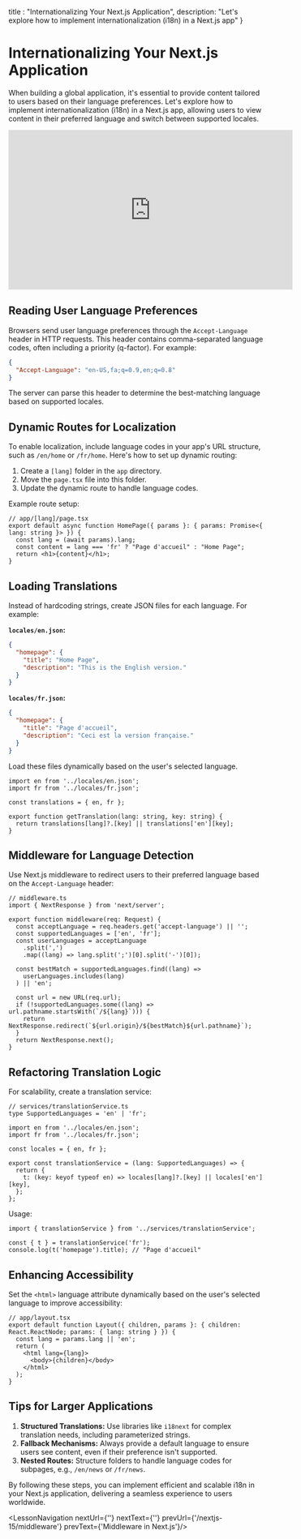 
  title : "Internationalizing Your Next.js Application",
  description: "Let's explore how to implement internationalization (i18n) in a Next.js app"
}

# Internationalizing Your Next.js Application

When building a global application, it's essential to provide content tailored to users based on their language preferences. Let's explore how to implement internationalization (i18n) in a Next.js app, allowing users to view content in their preferred language and switch between supported locales.

<iframe width="560" height="315" src="https://www.youtube.com/embed/AlMeILdBlpw?si=ympM84yaoBSV8KQP" title="YouTube video player" frameborder="0" allow="accelerometer; autoplay; clipboard-write; encrypted-media; gyroscope; picture-in-picture; web-share" referrerpolicy="strict-origin-when-cross-origin" allowfullscreen></iframe>

## Reading User Language Preferences

Browsers send user language preferences through the `Accept-Language` header in HTTP requests. This header contains comma-separated language codes, often including a priority (q-factor). For example:

```json
{
  "Accept-Language": "en-US,fa;q=0.9,en;q=0.8"
}
```

The server can parse this header to determine the best-matching language based on supported locales.

## Dynamic Routes for Localization

To enable localization, include language codes in your app's URL structure, such as `/en/home` or `/fr/home`. Here's how to set up dynamic routing:

1. Create a `[lang]` folder in the `app` directory.
2. Move the `page.tsx` file into this folder.
3. Update the dynamic route to handle language codes.

Example route setup:

```tsx
// app/[lang]/page.tsx
export default async function HomePage({ params }: { params: Promise<{ lang: string }> }) {
  const lang = (await params).lang;
  const content = lang === 'fr' ? "Page d'accueil" : "Home Page";
  return <h1>{content}</h1>;
}
```

## Loading Translations

Instead of hardcoding strings, create JSON files for each language. For example:

**`locales/en.json`:**
```json
{
  "homepage": {
    "title": "Home Page",
    "description": "This is the English version."
  }
}
```

**`locales/fr.json`:**
```json
{
  "homepage": {
    "title": "Page d'accueil",
    "description": "Ceci est la version française."
  }
}
```

Load these files dynamically based on the user's selected language.

```tsx
import en from '../locales/en.json';
import fr from '../locales/fr.json';

const translations = { en, fr };

export function getTranslation(lang: string, key: string) {
  return translations[lang]?.[key] || translations['en'][key];
}
```

## Middleware for Language Detection

Use Next.js middleware to redirect users to their preferred language based on the `Accept-Language` header:

```tsx
// middleware.ts
import { NextResponse } from 'next/server';

export function middleware(req: Request) {
  const acceptLanguage = req.headers.get('accept-language') || '';
  const supportedLanguages = ['en', 'fr'];
  const userLanguages = acceptLanguage
    .split(',')
    .map((lang) => lang.split(';')[0].split('-')[0]);
  
  const bestMatch = supportedLanguages.find((lang) =>
    userLanguages.includes(lang)
  ) || 'en';

  const url = new URL(req.url);
  if (!supportedLanguages.some((lang) => url.pathname.startsWith(`/${lang}`))) {
    return NextResponse.redirect(`${url.origin}/${bestMatch}${url.pathname}`);
  }
  return NextResponse.next();
}
```

## Refactoring Translation Logic

For scalability, create a translation service:

```tsx
// services/translationService.ts
type SupportedLanguages = 'en' | 'fr';

import en from '../locales/en.json';
import fr from '../locales/fr.json';

const locales = { en, fr };

export const translationService = (lang: SupportedLanguages) => {
  return {
    t: (key: keyof typeof en) => locales[lang]?.[key] || locales['en'][key],
  };
};
```

Usage:

```tsx
import { translationService } from '../services/translationService';

const { t } = translationService('fr');
console.log(t('homepage').title); // "Page d'accueil"
```

## Enhancing Accessibility

Set the `<html>` language attribute dynamically based on the user's selected language to improve accessibility:

```tsx
// app/layout.tsx
export default function Layout({ children, params }: { children: React.ReactNode; params: { lang: string } }) {
  const lang = params.lang || 'en';
  return (
    <html lang={lang}>
      <body>{children}</body>
    </html>
  );
}
```

## Tips for Larger Applications

1. **Structured Translations:** Use libraries like `i18next` for complex translation needs, including parameterized strings.
2. **Fallback Mechanisms:** Always provide a default language to ensure users see content, even if their preference isn't supported.
3. **Nested Routes:** Structure folders to handle language codes for subpages, e.g., `/en/news` or `/fr/news`.

By following these steps, you can implement efficient and scalable i18n in your Next.js application, delivering a seamless experience to users worldwide.

<LessonNavigation nextUrl={''} nextText={''} prevUrl={'/nextjs-15/middleware'} prevText={'Middleware in Next.js'}/>
